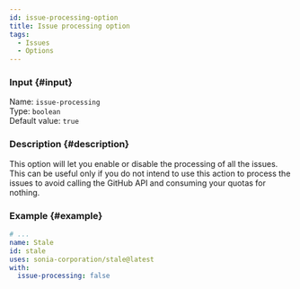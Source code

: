 ```yaml
---
id: issue-processing-option
title: Issue processing option
tags:
  - Issues
  - Options
---
```


### Input {#input}

Name: `issue-processing`  
Type: `boolean`  
Default value: `true`

### Description {#description}

This option will let you enable or disable the processing of all the issues.  
This can be useful only if you do not intend to use this action to process the issues to avoid calling the GitHub API and consuming your quotas for nothing.

### Example {#example}

```yml {6}
# ...
name: Stale
id: stale
uses: sonia-corporation/stale@latest
with:
  issue-processing: false
```
